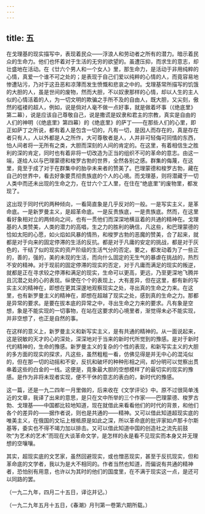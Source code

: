 ```yaml
---
---
---
```

title: 五
---



在戈理基的现实描写中，表现着民众——浮浪人和劳动者之所有的潜力。暗示着民众的生命力。他们也怀着对于生活的无穷的欲望的。虽遭压抑，而求生的意志，却壮盛地在活动。在《廿六个男人和一个女人》里，那生命力，是活动于非用纯粹的心情，真爱一个谁不可之处的；是表现于自己们爱以纯粹的心情的人，而竟容易地惨遭玷污，乃对于这丑恶和凉薄而发生愤慨和悲哀之中的。戈理基常所描写的饥饿的大胆的人，虽是世间的废物，然而大胆，不以奴隶那样的心情，却以人生的主人似的心情活着的人，为一切文明的欺骗之手所不及的自由人，既大胆，又尖刻，傲然的褴褛的超人，例如，说是倘对人毫不做一点好事，就是做着坏事（《绝底里》第二幕），说是应该自己尊敬自己，说是撒谎是奴隶和君主的宗教，真实是自由的人们的神明（《绝底里》第四幕）的《绝底里》的萨丁——在那些人们的心里，即正如萨丁之所说，都有着人是包含一切的，凡有一切，是因人而存在的，真是存在者只有人，人以外都是人之所作，大可尊敬者是人，人并非可轻侮可同情的东西，怕人间者将一无所有之类，大胆而深刻的人间的肯定的。在这里，有着相信生之胜利的深的肯定，同时也有着非将一切改造为正当的组织不可的革命的意志。由这一端，遂给人以与巴理蒙德和梭罗古勃的世界，全然各别之感。群集的侮蔑，在这里，竟至于成了对于在群集中的胎孕未来者的赞美了。巴理蒙德和梭罗古勃，藏在自己的世界中，看去好象要贯彻贵族底的个人的心境。而戈理基，则将潜藏于一切人类中而还未出现的生命之力，在廿六个工人里，在住在“绝底里”的废物里，都发现了。

这出现于同时代的两种倾向，一看简直象是几乎反对的一般。一是写实主义，是革命底。一是新罗曼主义，是超革命底。一是反贵族底，一是贵族底。然而，在这里看好象相对立的两倾向之间，也有一贯他们而深深地横亘着的共通的精神在。戈理基的人类赞美，人类的潜力的高唱，生之力的胜利的确信，凡这些，和巴理蒙德的恰如太阳的心愿，如火焰如风暴的情热，和梭罗古勃的恶魔的赞美，合了起来，就都是对于向来的固定停滞的生活的反抗。都是对于凡庸的安定的挑战，都是对于灰色的，干结了似的现实的资产阶级的生活气分的否定。要之，都发动着为了一些正的，善的，强的，美的未现的生活，而向什么固定的无生气的暴虐在挑战的，热烈不安的精神。对于现前的固定停滞的现实的否定，对于凡庸而满足的现实的叛逆，就都是正在寻求较之停滞和满足的现实，生命可以更高，更远，乃至更深地飞腾并且沉潜之处的心的表现。纵使在个个的表现上，大有差异，但在这里，都有新的写实主义的精神在，即想在更其深邃地观察现实之处，寻出真的生命之力来。在这里，也有新罗曼主义的精神在，即想在超越了现实之处，感到真的生命之力。那都是异常的要求。是要在拔本底的异常之中，寻出生命之力来的要求。凡有象是空想，象是不能实现的一切事物，在站在这要求的心境里者，渐觉得未必不能实现，并非空想了，也正是自然的事。

在这样的意义上，新罗曼主义和新写实主义，是有共通的精神的。从一面说起来，这是锐敏的天才的心的深处，深深地对于当来的新时代所觉到的豫感。是对于新时代的精神的，生命的豫感。新罗曼主义的复杂的个性的表现，和新写实主义的大胆的多方面的现实的探求，凡这些，虽然粗粗一看，仿佛见得是并无中心的混沌似的，但在那一切的动摇和不安，反抗和破坏的种种形相之间，却分明可以觉察出贯串着这些的白金的一线。这便是，竟象最大胆的空想模样了的最切实的现实的豫感。是作为非将未现者实现，便不干休的意志的表白的，新时代的豫感。

这一篇，还是一九二四年一月里做的，后来收在《文学评论》中。原不过很简单浅近的文章，我译了出来的意思，是只在文中所举的三个作家——巴理蒙德、梭罗古勃、戈理基——中国都比较地知道，现在就借此来看看他们的时代的背景，和他们各个的差异的——据作者说，则也是共通的——精神。又可以借此知道超现实底的唯美主义，在俄国的文坛上根柢原是如此之深，所以革命底的批评家如卢那卡尔斯基等，委实也不得不竭力加以排击。又可以借此知道中国的创造社之流先前鼓吹“为艺术的艺术”而现在大谈革命文学，是怎样的永是看不见现实而本身又并无理想的空嚷嚷。

其实，超现实底的文艺家，虽然回避现实，或也憎恶现实，甚至于反抗现实，但和革命底的文学者，我以为是大不相同的。作者当然也知道，而偏说有共通的精神者，恐怕别有用意，也许以为其时的他们的国度里，在不满于现实这一点，是还可以同路的罢。

（一九二九年，四月二十五日，译讫并记。）

（一九二九年五月十五日，《春潮》月刊第一卷第六期所载。）